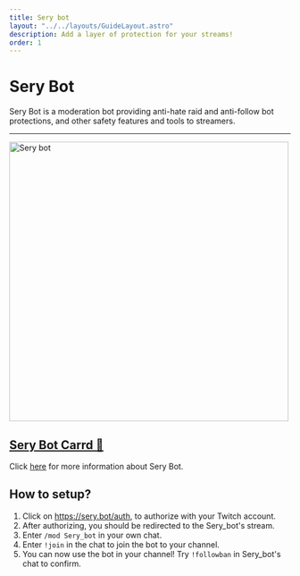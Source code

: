 ```yaml
---
title: Sery bot
layout: "../../layouts/GuideLayout.astro"
description: Add a layer of protection for your streams!
order: 1
---
```


# Sery Bot

Sery Bot is a moderation bot providing anti-hate raid and anti-follow bot protections, and other safety features and tools to streamers.

---

<Image src={SeryBot} alt="Sery bot" width="500" />

## [Sery Bot Carrd 🔗](https://serycodes.carrd.co/)

Click [here](https://serycodes.carrd.co/) for more information about Sery Bot.

## How to setup?

1. Click on https://sery.bot/auth, to authorize with your Twitch account.
2. After authorizing, you should be redirected to the Sery_bot's stream.
3. Enter `/mod Sery_bot` in your own chat.
4. Enter `!join` in the chat to join the bot to your channel.
5. You can now use the bot in your channel! Try `!followban` in Sery_bot's chat to confirm.